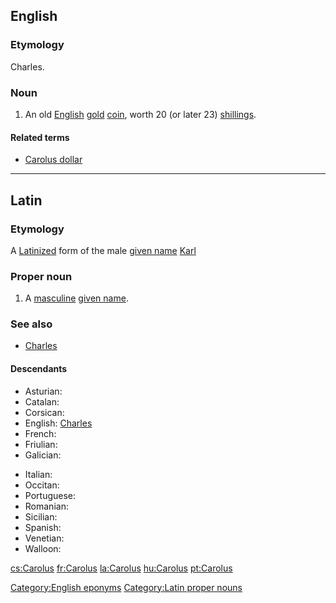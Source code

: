 ==English==

===Etymology===
{{etyl|la|en}} Charles.

===Noun===
{{en-noun|es}}

# {{cx|historical|lang=en}} An old [[English]] [[gold]] [[coin]], worth 20 (or later 23) [[shilling]]s.

====Related terms====
* [[Carolus dollar]]

[[Category:English eponyms]]

----

==Latin==

===Etymology===
A [[Latinize]]d form of the {{etyl|de|la}} male [[given name]] [[Karl]]

===Proper noun===
{{head|la|proper nouns}}

# A [[masculine]] [[given name]].

===See also===
* [[Charles]]

====Descendants====
{{top2}}
* Asturian: {{l|ast|Carlos}}
* Catalan: {{l|ca|Carles}}
* Corsican: {{l|co|Carulu}}
* English: [[Charles]]
* French: {{l|fr|Charles}}
* Friulian: {{l|fur|Carli}}
* Galician: {{l|gl|Carlos}}
{{mid2}}
* Italian: {{l|it|Carlo}}
* Occitan: {{l|oc|Carles}}
* Portuguese: {{l|pt|Carlos}}
* Romanian: {{l|ro|Carol}}
* Sicilian: {{l|scn|Carlu}}
* Spanish: {{l|es|Carlos}}
* Venetian: {{l|vec|Carlo}}
* Walloon: {{l|wa|Tchåle}}
{{bottom}}

[[Category:Latin proper nouns]]

[[cs:Carolus]]
[[fr:Carolus]]
[[la:Carolus]]
[[hu:Carolus]]
[[pt:Carolus]]